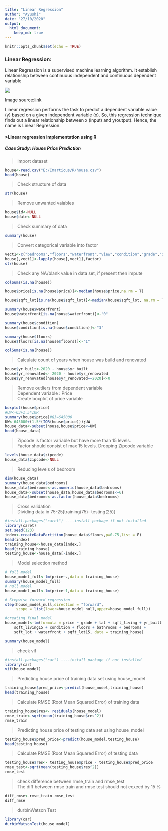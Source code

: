---
title: "Linear Regression"
author: "Ayushi"
date: "27/10/2020"
output:
  html_document:
    keep_md: true
---

```{r setup, include=FALSE}
knitr::opts_chunk$set(echo = TRUE)
```

### Linear Regression:
Linear Regression is a supervised machine learning algorithm. It establish relationship between continuous independent and continuous dependent variable

![](E:/LR.png)

Image source:[link](https://www.javatpoint.com/linear-regression-in-machine-learning)

Linear regression performs the task to predict a dependent variable value (y) based on a given independent variable (x). So, this regression technique finds out a linear relationship between x (input) and y(output). Hence, the name is Linear Regression.

#### >**Linear regression implementation using R**
##### **Case Study:** *House Price Prediction*
> Import dataset

```{r read_data}
house<-read.csv("E:/Imarticus/R/house.csv")
head(house) 
```
> Check structure of data

```{r stucture}
str(house)
```
> Remove unwanted vaiables

```{r remove_var}
house$id<-NULL
house$date<-NULL
```
>Check summary of data

```{r su}
summary(house)
```
>Convert categorical variable into factor

```{r factor}
vect1<-c("bedrooms","floors","waterfront","view","condition","grade","zipcode")
house[,vect1]<-lapply(house[,vect1],factor)
str(house)
```
>Check any NA/blank value in data set, if present then impute

```{r impute}
colSums(is.na(house))

house$price[is.na(house$price)]<-median(house$price,na.rm = T)

house$sqft_lot[is.na(house$sqft_lot)]<-median(house$sqft_lot, na.rm = T)

summary(house$waterfront)
house$waterfront[is.na(house$waterfront)]<-"0"

summary(house$condition)
house$condition[is.na(house$condition)]<-"3"

summary(house$floors)
house$floors[is.na(house$floors)]<-"1"

colSums(is.na(house))
```
> Calculate count of years when house was build and renovated

```{r cal}
house$yr_built<-2020 - house$yr_built
house$yr_renovated<- 2020 - house$yr_renovated
house$yr_renovated[house$yr_renovated==2020]<-0
```
> Remove outliers from dependent variable  
Dependent variable : Price  
Create boxplot of price variable

```{r outlier}
boxplot(house$price)
#UW<-Q3+1.5*IQR
summary(house$price)#Q3=645000
UW<-645000+(1.5*(IQR(house$price)));UW
house_data<-subset(house,house$price<=UW)
head(house_data)
```
> Zipcode is factor variable but have more than 15 levels.  
Factor should consist of max 15 levels. Dropping Zipcode variable

```{r fact}
levels(house_data$zipcode)
house_data$zipcode<-NULL
```
> Reducing levels of bedroom

```{r out}
dim(house_data)
summary(house_data$bedrooms)
house_data$bedrooms<-as.numeric(house_data$bedrooms)
house_data<-subset(house_data,house_data$bedrooms<=6)
house_data$bedrooms<-as.factor(house_data$bedrooms)
```

> Cross validation  
Dividing data in 75-25[training(75)- testing(25)]

```{r part}
#install.packages("caret") ----install package if not installed
library(caret)
set.seed(123)
index<-createDataPartition(house_data$floors,p=0.75,list = F)
head(index)
training_house<-house_data[index,]
head(training_house)
testing_house<-house_data[-index,]
```
> Model selection method

```{r selection}
# full model
house_model_full<-lm(price~.,data = training_house)
summary(house_model_full)
# null model 
house_model_null<-lm(price~1,data = training_house)

# Stepwise forward regression
step(house_model_null,direction = "forward",
     scope = list(lower=house_model_null,upper=house_model_full))

#creating final model
house_model<-lm(formula = price ~ grade + lat + sqft_living + yr_built + view + 
    sqft_living15 + condition + floors + bathrooms + bedrooms + 
    sqft_lot + waterfront + sqft_lot15, data = training_house)

summary(house_model)
```
>check vif

```{r vif}
#install.packages("car") ----install package if not installed
library(car)
vif(house_model)
```

> Predicting house price of training data set using house_model

```{r pre}
training_house$pred_price<-predict(house_model,training_house)
head(training_house)
```
> Calculate RMSE (Root Mean Squared Error) of training data

```{r RMSE}
training_house$res<- residuals(house_model)
rmse_train<-sqrt(mean(training_house$res^2))
rmse_train
```
> Predicting house price of testing data set using house_model

```{r test_pred}
testing_house$pred_price<-predict(house_model,testing_house)
head(testing_house)
```
> Calculate RMSE (Root Mean Squared Error) of testing data

```{r RMSE_test}
testing_house$res<- testing_house$price - testing_house$pred_price
rmse_test<-sqrt(mean(testing_house$res^2))
rmse_test
```
> check difference between rmse_train and rmse_test  
The diff between rmse train and rmse test should not ecxeed by 15 %

```{r check}
diff_rmse<-rmse_train-rmse_test
diff_rmse
```
> durbinWatson Test

```{r dur}
library(car)
durbinWatsonTest(house_model)
```
